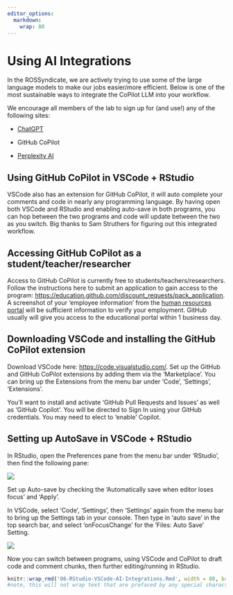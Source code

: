 ```yaml
---
editor_options:
  markdown:
    wrap: 80
---
```


# Using AI Integrations

In the ROSSyndicate, we are actively trying to use some of the large language
models to make our jobs easier/more efficient. Below is one of the most
sustainable ways to integrate the CoPilot LLM into your workflow.

We encourage all members of the lab to sign up for (and use!) any of the
following sites:

-   [ChatGPT](https://chat.openai.com/)

-   GitHub CoPilot

-   [Perplexity AI](https://www.perplexity.ai/)

## Using GitHub CoPilot in VSCode + RStudio

VSCode also has an extension for GitHub CoPilot, it will auto complete your
comments and code in nearly any programming language. By having open both
VSCode and RStudio and enabling auto-save in both programs, you can hop between
the two programs and code will update between the two as you switch. Big thanks
to Sam Struthers for figuring out this integrated workflow.

## Accessing GitHub CoPilot as a student/teacher/researcher

Access to GitHub CoPilot is currently free to students/teachers/researchers.
Follow the instructions here to submit an application to gain access to the
program: <https://education.github.com/discount_requests/pack_application>. A
screenshot of your 'employee information' from the [human resources
portal](https://aar.is.colostate.edu/service/hrprod) will be sufficient
information to verify your employment. GitHub usually will give you access to
the educational portal within 1 business day.

## Downloading VSCode and installing the GitHub CoPilot extension

Download VSCode here: <https://code.visualstudio.com/>. Set up the GitHub and
GitHub CoPilot extensions by adding them via the 'Marketplace'. You can bring
up the Extensions from the menu bar under 'Code', 'Settings', 'Extensions'.

You'll want to install and activate 'GitHub Pull Requests and Issues' as well
as 'GitHub Copilot'. You will be directed to Sign In using your GitHub
credentials. You may need to elect to 'enable' Copilot.

## Setting up AutoSave in VSCode + RStudio

In RStudio, open the Preferences pane from the menu bar under 'RStudio', then
find the following pane:

![](images/r%20autosave.png)

Set up Auto-save by checking the 'Automatically save when editor loses focus'
and 'Apply'.

In VSCode, select 'Code', 'Settings', then 'Settings' again from the menu bar
to bring up the Settings tab in your console. Then type in 'auto save' in the
top search bar, and select 'onFocusChange' for the 'Files: Auto Save' Setting.

![](images/vscode%20autosave.png)

Now you can switch between programs, using VSCode and CoPilot to draft code and
comment chunks, then further editing/running in RStudio.

```r
knitr::wrap_rmd('06-RStudio-VSCode-AI-Integrations.Rmd', width = 80, backup = NULL)
#note, this will not wrap text that are prefaced by any special characters (like bullets!)
```
